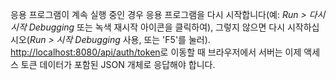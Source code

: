 응용 프로그램이 계속 실행 중인 경우 응용 프로그램을 다시 시작합니다(예: _Run > 다시 시작 Debugging_
또는 녹색 재시작 아이콘을 클릭하여), 그렇지 않으면 다시 시작하십시오(_Run > 시작 Debugging_ 사용,
또는 'F5'를 눌러). [http://localhost:8080/api/auth/token](http://localhost:8080/api/auth/token)로 이동할 때
브라우저에서 서버는 이제 액세스 토큰 데이터가 포함된 JSON 개체로 응답해야 합니다.